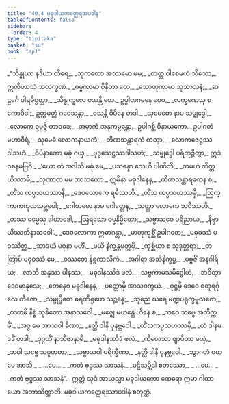 ```yaml
---
title: "40.4 မဓုဒါယကတ္ထေရအပဒါန"
tableOfContents: false
sidebar:
  order: 4
type: "tipitaka"
basket: "su"
book: "ap1"
---
```



<DynamicBreadcrumb />

<Division number="333" book="ap1" e="ch" v="20" p="380">

<Paragraph number="4637" type="verses" book="ap1">
_“သိန္ဓုယာ နဒိယာ တီရေ,_  
_သုကတော အဿမော မမ;_  
_တတ္ထ ဝါစေမဟံ သိဿေ,_  
ဣတိဟာသံ သလက္ခဏံ._  

</Paragraph>

</Division>
<Division number="334" book="ap1" e="ch" v="20" p="380">

<Paragraph number="4638" type="verses" book="ap1">
_ဓမ္မကာမာ ဝိနီတာ တေ,_  
_သောတုကာမာ သုသာသနံ;_  
_ဆဠင်္ဂေ ပါရမိပ္ပတ္တာ,_  
_သိန္ဓုကူလေ ဝသန္တိ တေ._  

</Paragraph>

</Division>
<Division number="335" book="ap1" e="ch" v="20" p="380">

<Paragraph number="4639" book="ap1">
ဥပ္ပါတဂမနေ စေဝ,_  
_လက္ခဏေသု စ ကောဝိဒါ;_  
ဥတ္တမတ္ထံ ဂဝေသန္တာ,_  
_ဝသန္တိ ဝိပိနေ တဒါ._  

</Paragraph>

</Division>
<Division number="336" book="ap1" e="ch" v="20" p="380">

<Paragraph number="4640" type="verses" book="ap1">
_သုမေဓော နာမ သမ္ဗုဒ္ဓေါ,_  
_လောကေ ဥပ္ပဇ္ဇိ တာဝဒေ;_  
_အမှာကံ အနုကမ္ပန္တော,_  
ဥပါဂစ္ဆိ ဝိနာယကော._  

</Paragraph>

</Division>
<Division number="337" book="ap1" e="ch" v="20" p="380">

<Paragraph number="4641" type="verses" book="ap1">
ဥပါဂတံ မဟာဝီရံ,_  
_သုမေဓံ လောကနာယကံ;_  
_တိဏသန္ထာရကံ ကတွာ,_  
_လောကဇေဋ္ဌဿဒါသဟံ._  

</Paragraph>

</Division>
<Division number="338" book="ap1" e="ch" v="20" p="381">

<Paragraph number="4642" type="verses" book="ap1">
_ဝိပိနာတော မဓုံ ဂယှ,_  
_ဗုဒ္ဓသေဋ္ဌဿဒါသဟံ;_  
_သမ္ဗုဒ္ဓေါ ပရိဘုဉ္ဇိတွာ,_  
ဣဒံ ဝစနမဗြဝိ._  

</Paragraph>

</Division>
<Division number="339" book="ap1" e="ch" v="20" p="381">

<Paragraph number="4643" type="verses" book="ap1">
_‘ယော တံ အဒါသိ မဓုံ မေ,_  
_ပသန္နော သေဟိ ပါဏိဘိ;_  
_တမဟံ ကိတ္တယိဿာမိ,_  
_သုဏာထ မမ ဘာသတော._  

</Paragraph>

</Division>
<Division number="340" book="ap1" e="ch" v="20" p="381">

<Paragraph number="4644" type="verses" book="ap1">
ဣမိနာ မဓုဒါနေန,_  
_တိဏသန္ထာရကေန စ;_  
_တိံသ ကပ္ပသဟဿာနိ,_  
_ဒေဝလောကေ ရမိဿတိ._  

</Paragraph>

</Division>
<Division number="341" book="ap1" e="ch" v="20" p="381">

<Paragraph number="4645" type="verses" book="ap1">
_တိံသ ကပ္ပသဟဿမှိ,_  
_ဩက္ကာကကုလသမ္ဘဝေါ;_  
_ဂေါတမော နာမ ဂေါတ္တေန,_  
_သတ္ထာ လောကေ ဘဝိဿတိ._  

</Paragraph>

</Division>
<Division number="342" book="ap1" e="ch" v="20" p="381">

<Paragraph number="4646" type="verses" book="ap1">
_တဿ ဓမ္မေသု ဒါယာဒေါ,_  
_ဩရသော ဓမ္မနိမ္မိတော;_  
_သဗ္ဗာသဝေ ပရိညာယ,_  
_နိဗ္ဗာယိဿတိနာသဝေါ’._  

</Paragraph>

</Division>
<Division number="343" book="ap1" e="ch" v="20" p="381">

<Paragraph number="4647" type="verses" book="ap1">
_ဒေဝလောကာ ဣဓာဂန္တွာ,_  
_မာတုကုစ္ဆိံ ဥပါဂတေ;_  
_မဓုဝဿံ ပဝဿိတ္ထ,_  
_ဆာဒယံ မဓုနာ မဟိံ._  

</Paragraph>

</Division>
<Division number="344" book="ap1" e="ch" v="20" p="381">

<Paragraph number="4648" type="verses" book="ap1">
_မယိ နိက္ခန္တမတ္တမှိ,_  
_ကုစ္ဆိယာ စ သုဒုတ္တရာ;_  
_တတြာပိ မဓုဝဿံ မေ,_  
_ဝဿတေ နိစ္စကာလိကံ._  

</Paragraph>

</Division>
<Division number="345" book="ap1" e="ch" v="20" p="381">

<Paragraph number="4649" type="verses" book="ap1">
_အဂါရာ အဘိနိက္ခမ္မ,_  
_ပဗ္ဗဇိံ အနဂါရိယံ;_  
_လာဘီ အန္နဿ ပါနဿ,_  
_မဓုဒါနဿိဒံ ဖလံ._  

</Paragraph>

</Division>
<Division number="346" book="ap1" e="ch" v="20" p="381">

<Paragraph number="4650" type="verses" book="ap1">
_သဗ္ဗကာမသမိဒ္ဓေါဟံ,_  
_ဘဝိတွာ ဒေဝမာနုသေ;_  
_တေနေဝ မဓုဒါနေန,_  
_ပတ္တောမှိ အာသဝက္ခယံ._  

</Paragraph>

</Division>
<Division number="347" book="ap1" e="ch" v="20" p="381">

<Paragraph number="4651" type="verses" book="ap1">
_ဝုဋ္ဌမှိ ဒေဝေ စတုရင်္ဂုလေ တိဏေ,_  
_သမ္ပုပ္ဖိတေ ဓရဏီရုဟေ သဉ္ဆန္နေ;_  
_သုညေ ဃရေ မဏ္ဍပရုက္ခမူလကေ,_  
_ဝသာမိ နိစ္စံ သုခိတော အနာသဝေါ._  

</Paragraph>

</Division>
<Division number="348" book="ap1" e="ch" v="20" p="381">

<Paragraph number="4652" type="verses" book="ap1">
_မဇ္ဈေ မဟန္တေ ဟီနေ စ,_  
_ဘဝေ သဗ္ဗေ အတိက္ကမိံ;_  
_အဇ္ဇ မေ အာသဝါ ခီဏာ,_  
_နတ္ထိ ဒါနိ ပုနဗ္ဘဝေါ._  

</Paragraph>

</Division>
<Division number="349" book="ap1" e="ch" v="20" p="381">

<Paragraph number="4653" type="verses" book="ap1">
_တိံသကပ္ပသဟဿမှိ,_  
_ယံ ဒါနမဒဒိံ တဒါ;_  
_ဒုဂ္ဂတိံ နာဘိဇာနာမိ,_  
_မဓုဒါနဿိဒံ ဖလံ._  

</Paragraph>

</Division>
<Division number="350" book="ap1" e="ch" v="20" p="382">

<Paragraph number="4654" type="verses" book="ap1">
_ကိလေသာ ဈာပိတာ မယှံ,_  
_ဘဝါ သဗ္ဗေ သမူဟတာ;_  
_သဗ္ဗာသဝါ ပရိက္ခီဏာ,_  
_နတ္ထိ ဒါနိ ပုနဗ္ဘဝေါ._  

</Paragraph>

</Division>
<Division number="351" book="ap1" e="ch" v="20" p="382">

<Paragraph number="4655" type="verses" book="ap1">
_သွာဂတံ ဝတ မေ အာသိ,_  
_ …ပေ… _  
_ကတံ ဗုဒ္ဓဿ သာသနံ._  

</Paragraph>

</Division>
<Division number="352" book="ap1" e="ch" v="20" p="382">

<Paragraph number="4656" type="verses" book="ap1">
_ပဋိသမ္ဘိဒါ စတဿော,_  
_ …ပေ… _  
_ကတံ ဗုဒ္ဓဿ သာသနံ”._  

</Paragraph>

<Paragraph number="4657" book="ap1">
ဣတ္ထံ သုဒံ အာယသ္မာ မဓုဒါယကော ထေရော ဣမာ ဂါထာယော အဘာသိတ္ထာတိ.

</Paragraph>
</Division>

<Paragraph number="4658" type="center" book="ap1">
မဓုဒါယကတ္ထေရဿာပဒါနံ စတုတ္ထံ.
</Paragraph>